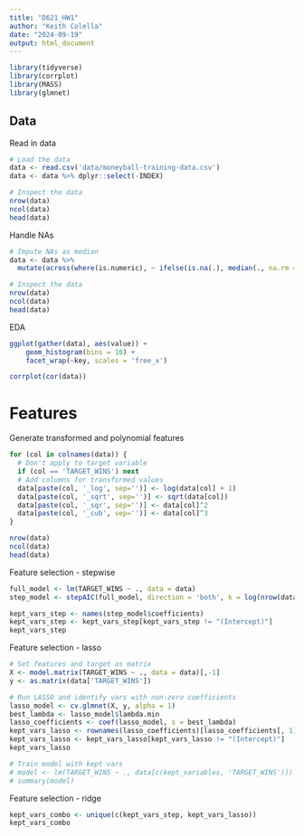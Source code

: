 ```yaml
---
title: "D621_HW1"
author: "Keith Colella"
date: "2024-09-19"
output: html_document
---
```


```r
library(tidyverse)
library(corrplot)
library(MASS)
library(glmnet)
```

## Data

Read in data

```r
# Load the data
data <- read.csv('data/moneyball-training-data.csv')
data <- data %>% dplyr::select(-INDEX)

# Inspect the data
nrow(data)
ncol(data)
head(data)
```

Handle NAs

```r
# Impute NAs as median
data <- data %>%
  mutate(across(where(is.numeric), ~ ifelse(is.na(.), median(., na.rm = TRUE), .)))

# Inspect the data
nrow(data)
ncol(data)
head(data)
```

EDA

```r
ggplot(gather(data), aes(value)) + 
    geom_histogram(bins = 10) + 
    facet_wrap(~key, scales = 'free_x')
```

```r
corrplot(cor(data))
```

# Features

Generate transformed and polynomial features

```r
for (col in colnames(data)) {
  # Don't apply to target variable
  if (col == 'TARGET_WINS') next 
  # Add columns for transformed values
  data[paste(col, '_log', sep='')] <- log(data[col] + 1)
  data[paste(col, '_sqrt', sep='')] <- sqrt(data[col])
  data[paste(col, '_sqr', sep='')] <- data[col]^2
  data[paste(col, '_cub', sep='')] <- data[col]^3
}

nrow(data)
ncol(data)
head(data)
```

Feature selection - stepwise

```r
full_model <- lm(TARGET_WINS ~ ., data = data)
step_model <- stepAIC(full_model, direction = 'both', k = log(nrow(data)), trace = 0)

kept_vars_step <- names(step_model$coefficients)
kept_vars_step <- kept_vars_step[kept_vars_step != "(Intercept)"]
kept_vars_step
```

Feature selection - lasso

```r
# Set features and target as matrix
X <- model.matrix(TARGET_WINS ~ ., data = data)[,-1]
y <- as.matrix(data['TARGET_WINS'])

# Run LASSO and identify vars with non-zero coefficients
lasso_model <- cv.glmnet(X, y, alpha = 1)
best_lambda <- lasso_model$lambda.min
lasso_coefficients <- coef(lasso_model, s = best_lambda)
kept_vars_lasso <- rownames(lasso_coefficients)[lasso_coefficients[, 1] != 0]
kept_vars_lasso <- kept_vars_lasso[kept_vars_lasso != "(Intercept)"]
kept_vars_lasso

# Train model with kept vars
# model <- lm(TARGET_WINS ~ ., data[c(kept_variables, 'TARGET_WINS')])
# summary(model)
```

Feature selection - ridge

```r
kept_vars_combo <- unique(c(kept_vars_step, kept_vars_lasso))
kept_vars_combo
```

